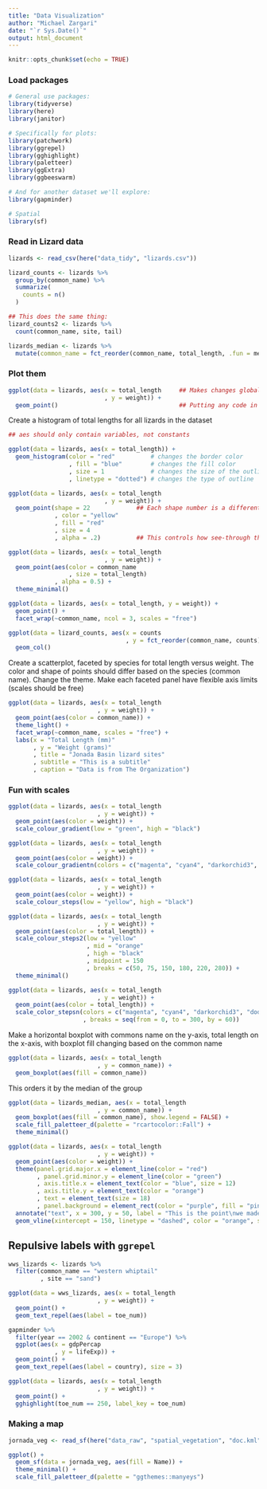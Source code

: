 ```yaml
---
title: "Data Visualization"
author: "Michael Zargari"
date: "`r Sys.Date()`"
output: html_document
---
```


```r
knitr::opts_chunk$set(echo = TRUE)
```

### Load packages

```r
# General use packages:
library(tidyverse)
library(here)
library(janitor)

# Specifically for plots:
library(patchwork)
library(ggrepel)
library(gghighlight)
library(paletteer)
library(ggExtra)
library(ggbeeswarm)

# And for another dataset we'll explore:
library(gapminder)

# Spatial
library(sf)
```

### Read in Lizard data

```r
lizards <- read_csv(here("data_tidy", "lizards.csv"))

lizard_counts <- lizards %>% 
  group_by(common_name) %>% 
  summarize(
    counts = n()
  )

## This does the same thing:
lizard_counts2 <- lizards %>% 
  count(common_name, site, tail)

lizards_median <- lizards %>% 
  mutate(common_name = fct_reorder(common_name, total_length, .fun = median))
```

### Plot them

```r
ggplot(data = lizards, aes(x = total_length     ## Makes changes global changes
                           , y = weight)) +
  geom_point()                                  ## Putting any code in here only affects the line
```

Create a histogram of total lengths for all lizards in the dataset

```r
## aes should only contain variables, not constants

ggplot(data = lizards, aes(x = total_length)) +
  geom_histogram(color = "red"          # changes the border color
                 , fill = "blue"        # changes the fill color
                 , size = 1             # changes the size of the outline
                 , linetype = "dotted") # changes the type of outline
```

```r
ggplot(data = lizards, aes(x = total_length   
                           , y = weight)) +
  geom_point(shape = 22             ## Each shape number is a different shape
             , color = "yellow"
             , fill = "red"
             , size = 4
             , alpha = .2)          ## This controls how see-through the points are  
```

```r
ggplot(data = lizards, aes(x = total_length   
                           , y = weight)) +
  geom_point(aes(color = common_name
                 , size = total_length)
             , alpha = 0.5) +
  theme_minimal()
```

```r
ggplot(data = lizards, aes(x = total_length, y = weight)) +
  geom_point() +
  facet_wrap(~common_name, ncol = 3, scales = "free")
```

```r
ggplot(data = lizard_counts, aes(x = counts
                                 , y = fct_reorder(common_name, counts))) +
  geom_col()
```

Create a scatterplot, faceted by species for total length versus weight. The color and shape of points should differ based on the species (common name). Change the theme. Make each faceted panel have flexible axis limits (scales should be free)

```r
ggplot(data = lizards, aes(x = total_length
                         , y = weight)) +
  geom_point(aes(color = common_name)) +
  theme_light() +
  facet_wrap(~common_name, scales = "free") +
  labs(x = "Total Length (mm)"
       , y = "Weight (grams)"
       , title = "Jonada Basin lizard sites"
       , subtitle = "This is a subtitle"
       , caption = "Data is from The Organization")
```

### Fun with scales

```r
ggplot(data = lizards, aes(x = total_length
                         , y = weight)) +
  geom_point(aes(color = weight)) +
  scale_colour_gradient(low = "green", high = "black")
```

```r
ggplot(data = lizards, aes(x = total_length
                         , y = weight)) +
  geom_point(aes(color = weight)) +
  scale_colour_gradientn(colors = c("magenta", "cyan4", "darkorchid3", "dodgerblue"))
```

```r
ggplot(data = lizards, aes(x = total_length
                         , y = weight)) +
  geom_point(aes(color = weight)) +
  scale_colour_steps(low = "yellow", high = "black")
```

```r
ggplot(data = lizards, aes(x = total_length
                         , y = weight)) +
  geom_point(aes(color = total_length)) +
  scale_colour_steps2(low = "yellow"
                      , mid = "orange"
                      , high = "black"
                      , midpoint = 150
                      , breaks = c(50, 75, 150, 180, 220, 280)) + 
  theme_minimal()
```

```r
ggplot(data = lizards, aes(x = total_length
                         , y = weight)) +
  geom_point(aes(color = total_length)) +
  scale_color_stepsn(colors = c("magenta", "cyan4", "darkorchid3", "dodgerblue")
                     , breaks = seq(from = 0, to = 300, by = 60))
```

Make a horizontal boxplot with commons name on the y-axis, total length on the x-axis, with boxplot fill changing based on the common name

```r
ggplot(data = lizards, aes(x = total_length
                         , y = common_name)) +
  geom_boxplot(aes(fill = common_name))
```

This orders it by the median of the group

```r
ggplot(data = lizards_median, aes(x = total_length
                         , y = common_name)) +
  geom_boxplot(aes(fill = common_name), show.legend = FALSE) +
  scale_fill_paletteer_d(palette = "rcartocolor::Fall") +
  theme_minimal()
```

```r
ggplot(data = lizards, aes(x = total_length
                         , y = weight)) +
  geom_point(aes(color = weight)) +
  theme(panel.grid.major.x = element_line(color = "red")
        , panel.grid.minor.y = element_line(color = "green")
        , axis.title.x = element_text(color = "blue", size = 12)
        , axis.title.y = element_text(color = "orange")
        , text = element_text(size = 18)
        , panel.background = element_rect(color = "purple", fill = "pink")) +
  annotate("text", x = 300, y = 50, label = "This is the point\nwe made", color = "white") +
  geom_vline(xintercept = 150, linetype = "dashed", color = "orange", size = 3)
```

## Repulsive labels with `ggrepel`

```r
wws_lizards <- lizards %>% 
  filter(common_name == "western whiptail"
         , site == "sand")
```

```r
ggplot(data = wws_lizards, aes(x = total_length
                         , y = weight)) +
  geom_point() +
  geom_text_repel(aes(label = toe_num))
```

```r
gapminder %>% 
  filter(year == 2002 & continent == "Europe") %>% 
  ggplot(aes(x = gdpPercap
             , y = lifeExp)) +
  geom_point() +
  geom_text_repel(aes(label = country), size = 3)
```

```r
ggplot(data = lizards, aes(x = total_length
                         , y = weight)) +
  geom_point() +
  gghighlight(toe_num == 250, label_key = toe_num)
```

### Making a map

```r
jornada_veg <- read_sf(here("data_raw", "spatial_vegetation", "doc.kml"))

ggplot() + 
  geom_sf(data = jornada_veg, aes(fill = Name)) + 
  theme_minimal() +
  scale_fill_paletteer_d(palette = "ggthemes::manyeys")
```
